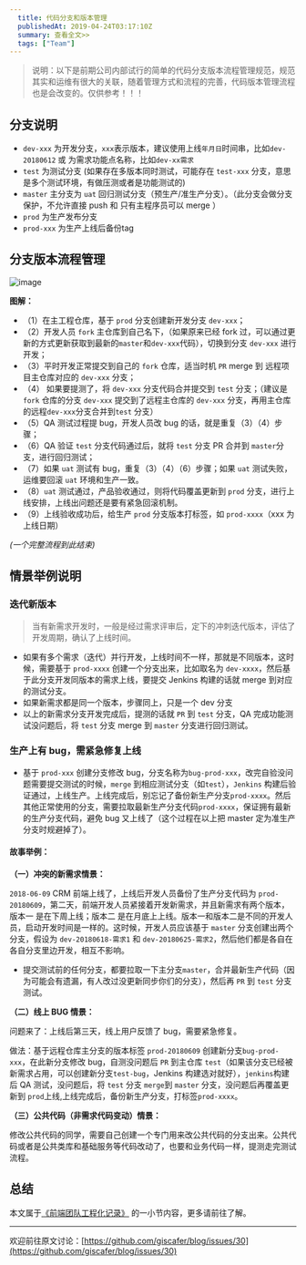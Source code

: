 ```yaml
---
  title: 代码分支和版本管理
  publishedAt: 2019-04-24T03:17:10Z
  summary: 查看全文>>
  tags: ["Team"]
---
```


> 说明：以下是前期公司内部试行的简单的代码分支版本流程管理规范，规范其实和运维有很大的关联，随着管理方式和流程的完善，代码版本管理流程也是会改变的。仅供参考！！！

## 分支说明

- `dev-xxx` 为开发分支，`xxx`表示版本，建议使用上线`年月日`时间串，比如`dev-20180612` 或 为需求功能点名称，比如`dev-xx需求`
- `test` 为测试分支 (如果存在多版本同时测试，可能存在 `test-xxx` 分支，意思是多个测试环境，有做压测或者是功能测试的)
- `master` 主分支为 `uat` 回归测试分支（预生产/准生产分支）。（此分支会做分支保护，不允许直接 push 和 只有主程序员可以 merge ）
- `prod` 为生产发布分支
- `prod-xxx` 为生产上线后备份tag

## 分支版本流程管理

![image](http://ww1.sinaimg.cn/large/940e68eegy1g2tx4k0sxqj20rg11wgn5.jpg)


**图解：**

- （1）在主工程仓库，基于 `prod` 分支创建新开发分支 `dev-xxx`；
- （2）开发人员 `fork` 主仓库到自己名下，（如果原来已经 fork 过，可以通过更新的方式更新获取到最新的`master`和`dev-xxx`代码），切换到分支 `dev-xxx` 进行开发；
- （3）平时开发正常提交到自己的 `fork` 仓库，适当时机 `PR` merge 到 远程项目主仓库对应的 `dev-xxx` 分支；
- （4） 如果要提测了，将 `dev-xxx` 分支代码合并提交到 `test` 分支；（建议是 `fork` 仓库的分支 `dev-xxx` 提交到了远程主仓库的 `dev-xxx` 分支，再用主仓库的远程`dev-xxx`分支合并到`test` 分支）
- （5）QA 测试过程提 bug，开发人员改 bug 的话，就是重复（3）（4）步骤；
- （6）QA 验证 `test` 分支代码通过后，就将 `test` 分支 PR 合并到 `master`分支，进行回归测试；
- （7）如果 `uat` 测试有 bug，重复（3）（4）（6）步骤；如果 `uat` 测试失败，运维要回滚 `uat` 环境和生产一致。
- （8）`uat` 测试通过，产品验收通过，则将代码覆盖更新到 `prod` 分支，进行上线安排，上线出问题还是要有紧急回滚机制。
- （9）上线验收成功后，给生产 `prod` 分支版本打标签，如 `prod-xxxx`（xxx 为上线日期）

_(一个完整流程到此结束)_

## 情景举例说明

### 迭代新版本

> 当有新需求开发时，一般是经过需求评审后，定下的冲刺迭代版本，评估了开发周期，确认了上线时间。

- 如果有多个需求（迭代）并行开发，上线时间不一样，那就是不同版本，这时候，需要基于 `prod-xxxx` 创建一个分支出来，比如取名为 `dev-xxxx`，然后基于此分支开发同版本的需求上线，要提交 Jenkins 构建的话就 merge 到对应的测试分支。
- 如果新需求都是同一个版本，步骤同上，只是一个 dev 分支
- 以上的新需求分支开发完成后，提测的话就 `PR` 到 `test` 分支，QA 完成功能测试没问题后，将 `test` 分支 merge 到 `master` 分支进行回归测试。

### 生产上有 bug，需紧急修复上线

- 基于 `prod-xxx` 创建分支修改 bug，分支名称为`bug-prod-xxx`，改完自验没问题需要提交测试的时候，`merge` 到相应测试分支（如`test`），`Jenkins` 构建后验证通过，上线生产。上线完成后，别忘记了备份新生产分支`prod-xxxx`。然后其他正常使用的分支，需要拉取最新生产分支代码`prod-xxxx`，保证拥有最新的生产分支代码，避免 bug 又上线了（这个过程在以上把 master 定为准生产分支时规避掉了）。

#### 故事举例：

**（一）冲突的新需求情景：**

`2018-06-09` CRM 前端上线了，上线后开发人员备份了生产分支代码为 `prod-20180609`，第二天，前端开发人员紧接着开发新需求，并且新需求有两个版本，版本一 是在下周上线；版本二 是在月底上上线。版本一和版本二是不同的开发人员，启动开发时间是一样的。这时候，开发人员应该基于 `master` 分支创建出两个分支，假设为 `dev-20180618-需求1` 和 `dev-20180625-需求2`，然后他们都是各自在各自分支里边开发，相互不影响。

- 提交测试前的任何分支，都要拉取一下主分支`master`，合并最新生产代码（因为可能会有遗漏，有人改过没更新同步你们的分支），然后再 `PR` 到 `test` 分支测试。

**（二）线上 BUG 情景：**

问题来了：上线后第三天，线上用户反馈了 bug，需要紧急修复。

做法：基于远程仓库主分支的版本标签 `prod-20180609` 创建新分支`bug-prod-xxx`，在此新分支修改 bug，自测没问题后 `PR` 到主仓库 `test`（如果该分支已经被新需求占用，可以创建新分支`test-bug`，Jenkins 构建选对就好），`jenkins`构建后 QA 测试，没问题后，将 `test` 分支 `merge`到 `master` 分支，没问题后再覆盖更新到 `prod`上线,上线完成后，备份新生产分支，打标签`prod-xxxx`。

**（三）公共代码（非需求代码变动）情景：**

修改公共代码的同学，需要自己创建一个专门用来改公共代码的分支出来。公共代码或者是公共类库和基础服务等代码改动了，也要和业务代码一样，提测走完测试流程。

## 总结

本文属于[《前端团队工程化记录》](https://github.com/giscafer/front-end-manual/issues/26) 的一小节内容，更多请前往了解。


---
欢迎前往原文讨论：[https://github.com/giscafer/blog/issues/30](https://github.com/giscafer/blog/issues/30)
